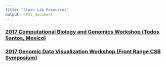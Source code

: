 ```yaml
---
title: "Sloan Lab Resources"
output: html_document
---
```


### [2017 Computational Biology and Genomics Workshop (Todos Santos, Mexico)](https://sites.biology.colostate.edu/dbsloan/TodosSantos2017/bienvenidos.html)

### [2017 Genomic Data Visualization Workshop (Front Range CSB Symposium)](csb2017)

